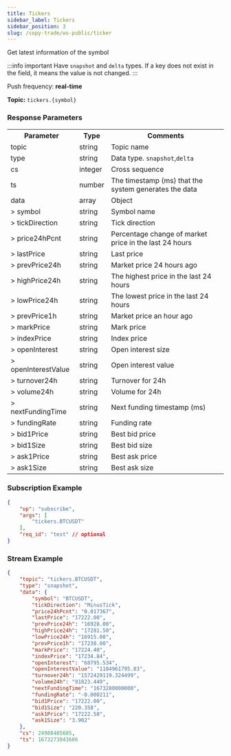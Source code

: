 ```yaml
---
title: Tickers
sidebar_label: Tickers
sidebar_position: 3
slug: /copy-trade/ws-public/ticker
---
```


Get latest information of the symbol

:::info important
Have `snapshot` and `delta` types. If a key does not exist in the field, it means the value is not changed.
:::

Push frequency: **real-time**

**Topic:**
`tickers.{symbol}`

### Response Parameters
<Tabs>
<TabItem value="future" label="Linear" default>
    <table border="0.8">
        <tr>
            <th>Parameter</th><th>Type</th><th>Comments</th>
        </tr>
        <tr>
            <td>topic</td><td>string</td><td>Topic name</td>
        </tr>
        <tr>
            <td>type</td><td>string</td><td>Data type. <code>snapshot</code>,<code>delta</code></td>
        </tr>
        <tr>
            <td>cs</td><td>integer</td><td>Cross sequence</td>
        </tr>
        <tr>
            <td>ts</td><td>number</td><td>The timestamp (ms) that the system generates the data</td>
        </tr>
        <tr>
            <td>data</td><td>array</td><td>Object</td>
        </tr>
        <tr>
            <td>> symbol</td><td>string</td><td>Symbol name </td>
        </tr>
        <tr>
            <td>> tickDirection</td><td>string</td><td>Tick direction </td>
        </tr>
        <tr>
            <td>> price24hPcnt</td><td>string</td><td>Percentage change of market price in the last 24 hours </td>
        </tr>
        <tr>
            <td>> lastPrice</td><td>string</td><td>Last price </td>
        </tr>
        <tr>
            <td>> prevPrice24h</td><td>string</td><td>Market price 24 hours ago </td>
        </tr>
        <tr>
            <td>> highPrice24h</td><td>string</td><td>The highest price in the last 24 hours </td>
        </tr>
        <tr>
            <td>> lowPrice24h</td><td>string</td><td>The lowest price in the last 24 hours </td>
        </tr>
        <tr>
            <td>> prevPrice1h</td><td>string</td><td>Market price an hour ago </td>
        </tr>
        <tr>
            <td>> markPrice</td><td>string</td><td>Mark price </td>
        </tr>
        <tr>
            <td>> indexPrice</td><td>string</td><td>Index price </td>
        </tr>
        <tr>
            <td>> openInterest</td><td>string</td><td>Open interest size </td>
        </tr>
        <tr>
            <td>> openInterestValue</td><td>string</td><td>Open interest value </td>
        </tr>
        <tr>
            <td>> turnover24h</td><td>string</td><td>Turnover for 24h </td>
        </tr>
        <tr>
            <td>> volume24h</td><td>string</td><td>Volume for 24h </td>
        </tr>
        <tr>
            <td>> nextFundingTime</td><td>string</td><td>Next funding timestamp (ms) </td>
        </tr>
        <tr>
            <td>> fundingRate</td><td>string</td><td>Funding rate </td>
        </tr>
        <tr>
            <td>> bid1Price</td><td>string</td><td>Best bid price </td>
        </tr>
        <tr>
            <td>> bid1Size</td><td>string</td><td>Best bid size </td>
        </tr>
        <tr>
            <td>> ask1Price</td><td>string</td><td>Best ask price </td>
        </tr>
        <tr>
            <td>> ask1Size</td><td>string</td><td>Best ask size </td>
        </tr>
    </table>
</TabItem>
</Tabs>

### Subscription Example

```json
{
    "op": "subscribe",
    "args": [
        "tickers.BTCUSDT"
    ],
    "req_id": "test" // optional
}
```

### Stream Example

<Tabs>
<TabItem value="ws-linear" label="Linear">

```json
{
    "topic": "tickers.BTCUSDT",
    "type": "snapshot",
    "data": {
        "symbol": "BTCUSDT",
        "tickDirection": "MinusTick",
        "price24hPcnt": "0.017367",
        "lastPrice": "17222.00",
        "prevPrice24h": "16928.00",
        "highPrice24h": "17281.50",
        "lowPrice24h": "16915.00",
        "prevPrice1h": "17238.00",
        "markPrice": "17224.40",
        "indexPrice": "17234.84",
        "openInterest": "68795.534",
        "openInterestValue": "1184961795.83",
        "turnover24h": "1572429119.324499",
        "volume24h": "91823.449",
        "nextFundingTime": "1673280000000",
        "fundingRate": "-0.000211",
        "bid1Price": "17222.00",
        "bid1Size": "220.358",
        "ask1Price": "17222.50",
        "ask1Size": "3.902"
    },
    "cs": 24988405605,
    "ts": 1673273043686
}
```

</TabItem>
</Tabs>